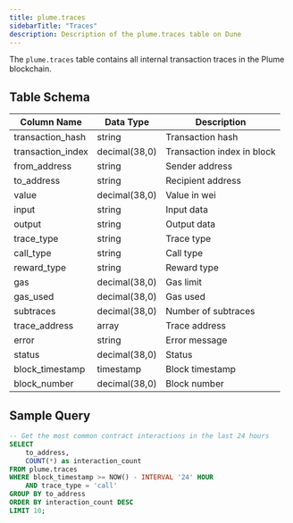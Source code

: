 ```yaml
---
title: plume.traces
sidebarTitle: "Traces"
description: Description of the plume.traces table on Dune
---
```



The `plume.traces` table contains all internal transaction traces in the Plume blockchain.

## Table Schema

| Column Name | Data Type | Description |
|------------|-----------|-------------|
| transaction_hash | string | Transaction hash |
| transaction_index | decimal(38,0) | Transaction index in block |
| from_address | string | Sender address |
| to_address | string | Recipient address |
| value | decimal(38,0) | Value in wei |
| input | string | Input data |
| output | string | Output data |
| trace_type | string | Trace type |
| call_type | string | Call type |
| reward_type | string | Reward type |
| gas | decimal(38,0) | Gas limit |
| gas_used | decimal(38,0) | Gas used |
| subtraces | decimal(38,0) | Number of subtraces |
| trace_address | array | Trace address |
| error | string | Error message |
| status | decimal(38,0) | Status |
| block_timestamp | timestamp | Block timestamp |
| block_number | decimal(38,0) | Block number |

## Sample Query

```sql
-- Get the most common contract interactions in the last 24 hours
SELECT 
    to_address,
    COUNT(*) as interaction_count
FROM plume.traces
WHERE block_timestamp >= NOW() - INTERVAL '24' HOUR
    AND trace_type = 'call'
GROUP BY to_address
ORDER BY interaction_count DESC
LIMIT 10;
```